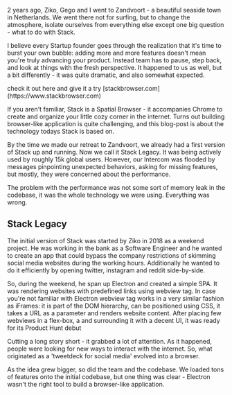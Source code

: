 
2 years ago, Ziko, Gego and I went to Zandvoort - a beautiful seaside town in Netherlands. We went there not for surfing, but to change the atmosphere, isolate ourselves from everything else except one big question - what to do with Stack.


I believe every Startup founder goes through the realization that it's time to burst your own bubble: adding more and more features doesn't mean you're truly advancing your product. Instead team has to pause, step back, and look at things with the fresh perspective. It happened to us as well, but a bit differently - it was quite dramatic, and also somewhat expected.

<Side>
check it out here and give it a try [stackbrowser.com](https://www.stackbrowser.com)
</Side>

If you aren't familiar, Stack is a Spatial Browser - it accompanies Chrome to create and organize your little cozy corner in the internet. Turns out building browser-like application is quite challenging, and this blog-post is about the technology todays Stack is based on.


By the time we made our retreat to Zandvoort, we already had a first version of Stack up and running. Now we call it Stack Legacy. It was being actively used by roughly 15k global users. However, our Intercom was flooded by messages pinpointing unexpected behaviors, asking for missing features, but mostly, they were concerned about the performance. 

The problem with the performance was not some sort of memory leak in the codebase, it was the whole technology we were using. Everything was wrong.

## Stack Legacy


The initial version of Stack was started by Ziko in 2018 as a weekend project. He was working in the bank as a Software Engineer and he wanted to create an app that could bypass the company restrictions of skimming social media websites during the working hours. Additionally he wanted to do it efficiently by opening twitter, instagram and reddit side-by-side.

So, during the weekend, he span up Electron and created a simple SPA. It was rendering websites with predefined links using webview tag. In case you're not familiar with Electron webview tag works in a very similar fashion as iFrames: it is part of the DOM hierarchy, can be positioned using CSS, it takes a URL as a parameter and renders website content. After placing few webviews in a flex-box, a and surrounding it with a decent UI, it was ready for its Product Hunt debut

Cutting a long story short - it grabbed a lot of attention. As it happened, people were looking for new ways to interact with the internet. So, what originated as a 'tweetdeck for social media' evolved into a browser.

As the idea grew bigger, so did the team and the codebase. We loaded tons of features onto the initial codebase, but one thing was clear - Electron wasn't the right tool to build a browser-like application.

